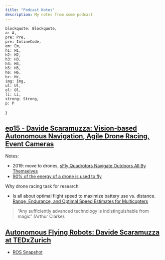 ```yaml
---
title: "Podcast Notes"
description: My notes from some podcast
---
```


    blockquote: Blockquote,
    a: A,
    pre: Pre,
    pre: InlineCode,
    em: Em,
    h1: H1,
    h2: H2,
    h3: H3,
    h4: H4,
    h5: H5,
    h6: H6,
    hr: Hr,
    img: Img,
    ul: Ul,
    ol: Ol,
    li: Li,
    strong: Strong,
    p: P
}

## [ep15 - Davide Scaramuzza: Vision-based Autonomous Navigation, Agile Drone Racing, Event Cameras](https://www.youtube.com/watch?v=XtVzgrbmGiQ)

Notes:
- 2019: move to drones, [sFly Quadrotors Navigate Outdoors All By Themselves](https://spectrum.ieee.org/sfly-quadrotors-navigate-outdoors-all-by-themselves)
- [90% of the energy of a drone is used to fly](https://youtu.be/XtVzgrbmGiQ?t=581)

Why drone racing task for research:
- Is all about optimal flight speed to maximize battery use vs. distance. [Range, Endurance, and Optimal Speed Estimates for Multicopters](https://arxiv.org/pdf/2109.04741.pdf)

> “Any sufficiently advanced technology is indistinguishable from magic” (Arthur Clarke).

## [Autonomous Flying Robots: Davide Scaramuzza at TEDxZurich](https://www.youtube.com/watch?v=KQpKQXU7dkM)


- [ROS Snapshot](https://youtu.be/KQpKQXU7dkM?t=871)
